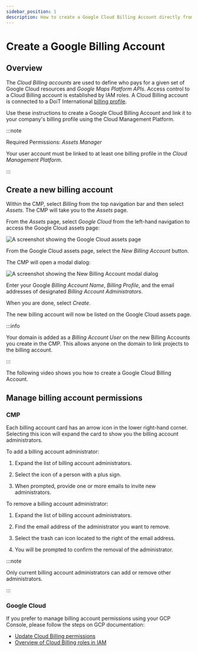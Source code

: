 ```yaml
---
sidebar_position: 1
description: How to create a Google Cloud Billing Account directly from the Cloud Management Platform.
---
```


# Create a Google Billing Account

## Overview

The _Cloud Billing accounts_ are used to define who pays for a given set of Google Cloud resources and _Google Maps Platform APIs_. Access control to a Cloud Billing account is established by IAM roles. A Cloud Billing account is connected to a DoiT International [billing profile](../invoices-and-payments/setting-up-a-new-billing-profile.mdx).

Use these instructions to create a Google Cloud Billing Account and link it to your company's billing profile using the Cloud Management Platform.

:::note

Required Permissions: _Assets Manager_

Your user account must be linked to at least one billing profile in the _Cloud Management Platform_.

:::

## Create a new billing account

Within the CMP, select _Billing_ from the top navigation bar and then select _Assets_. The CMP will take you to the _Assets_ page.

From the _Assets_ page, select _Google Cloud_ from the left-hand navigation to access the Google Cloud assets page:

![A screenshot showing the Google Cloud assets page](../../static/img/docs/cmp-assets-google-cloud.png)

From the Google Cloud assets page, select the _New Billing Account_ button.

The CMP will open a modal dialog:

![A screenshot showing the _New Billing Account_ modal dialog](../../static/img/docs/cmp-assets-google-cloud-new-billing-account.png)

Enter your Google _Billing Account Name_, _Billing Profile_, and the email addresses of designated _Billing Account Administrators_.

When you are done, select _Create_.

The new billing account will now be listed on the Google Cloud assets page.

:::info

Your domain is added as a _Billing Account User_ on the new Billing Accounts you create in the CMP. This allows anyone on the domain to link projects to the billing account.

:::

The following video shows you how to create a Google Cloud Billing Account.


<LoomEmbed id="c2b1e2fe55204fa9aa7bafe7a3cc8c06" />

## Manage billing account permissions

### CMP

Each billing account card has an arrow icon in the lower right-hand corner. Selecting this icon will expand the card to show you the billing account administrators.

To add a billing account administrator:

1. Expand the list of billing account administrators.

2. Select the icon of a person with a plus sign.

3. When prompted, provide one or more emails to invite new administrators.

To remove a billing account administrator:

1. Expand the list of billing account administrators.

2. Find the email address of the administrator you want to remove.

3. Select the trash can icon located to the right of the email address.

4. You will be prompted to confirm the removal of the administrator.

:::note

Only current billing account administrators can add or remove other administrators.

:::

### Google Cloud

If you prefer to manage billing account permissions using your GCP Console, please follow the steps on GCP documentation:

- [Update Cloud Billing permissions](https://cloud.google.com/billing/docs/how-to/billing-access#update-cloud-billing-permissions)
- [Overview of Cloud Billing roles in IAM](https://cloud.google.com/billing/docs/how-to/billing-access#overview-of-cloud-billing-roles-in-cloud-iam)
